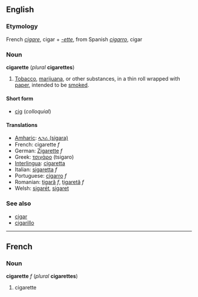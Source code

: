 ==English==
===Etymology===
French ''[[cigare]]'', cigar + ''[[-ette]]'', from Spanish ''[[cigarro]]'', cigar

===Noun===
'''cigarette''' (''plural'' '''cigarettes''')

# [[Tobacco]], [[marijuana]], or other substances, in a thin roll wrapped with [[paper]], intended to be [[smoke]]d.

====Short form====
*[[cig]] (''colloquial'')

====Translations====
*[[Amharic]]: [[ላጋራ (sigara)]]
*French: cigarette ''f''
*German: [[Zigarette]] ''f''
*Greek: [[τσιγάρο]] (tsigaro)
*[[Interlingua]]: [[cigaretta]]
*Italian: [[sigaretta]] ''f''
*Portuguese: [[cigarro]] ''f''
*Romanian: [[ţigară]] ''f'', [[ţigaretă]] ''f''
*Welsh: [[sigarét]], [[sigaret]]

===See also===
*[[cigar]]
*[[cigarillo]]

----
==French==
===Noun===
'''cigarette''' ''f'' (''plural'' '''cigarettes''')

#cigarette